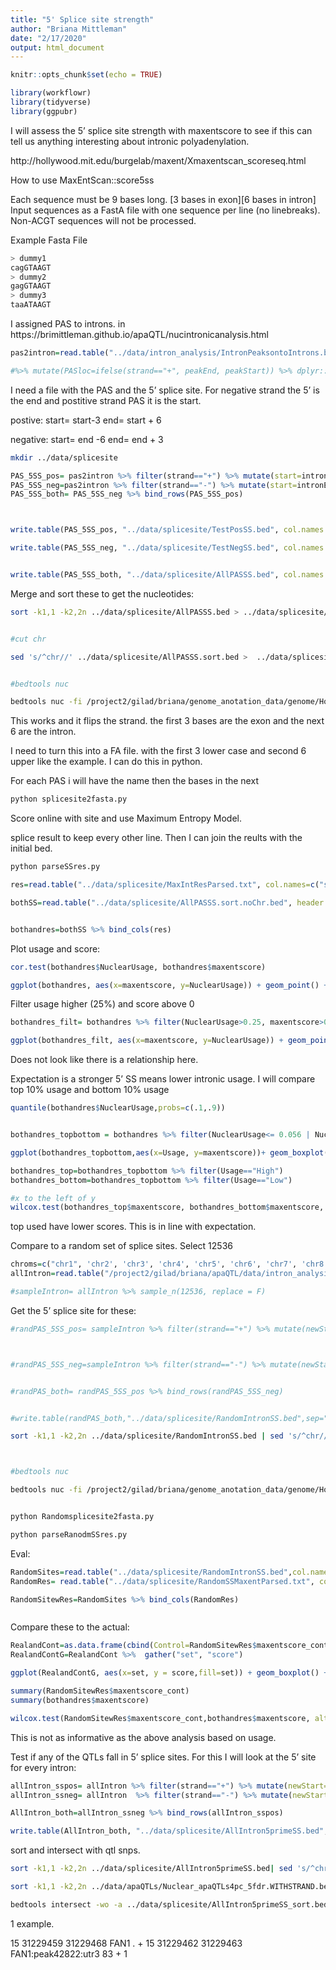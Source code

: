 ```yaml
---
title: "5' Splice site strength"
author: "Briana Mittleman"
date: "2/17/2020"
output: html_document
---
```


```r
knitr::opts_chunk$set(echo = TRUE)
```

```r
library(workflowr)
library(tidyverse)
library(ggpubr)
```

I will assess the 5' splice site strength with maxentscore to see if this can tell us anything interesting about intronic polyadenylation.  

http://hollywood.mit.edu/burgelab/maxent/Xmaxentscan_scoreseq.html

How to use MaxEntScan::score5ss

Each sequence must be 9 bases long. [3 bases in exon][6 bases in intron] 
Input sequences as a FastA file with one sequence per line (no linebreaks). Non-ACGT sequences will not be processed. 

Example Fasta File 
```bash
> dummy1
cagGTAAGT
> dummy2 
gagGTAAGT
> dummy3 
taaATAAGT
```


I assigned PAS to introns. in https://brimittleman.github.io/apaQTL/nucintronicanalysis.html 

```r
pas2intron=read.table("../data/intron_analysis/IntronPeaksontoIntrons.bed",col.names = c("intronCHR", "intronStart", "intronEnd", "gene", "score", "strand", "peakCHR", "peakStart", "peakEnd", "PeakID", "meanUsage", "peakStrand")) 

#%>% mutate(PASloc=ifelse(strand=="+", peakEnd, peakStart)) %>% dplyr::select(intronStart, intronEnd, gene, strand, PeakID, PASloc ,meanUsage) %>% mutate(intronLength=intronEnd-intronStart , distance2PAS= ifelse(strand=="+", PASloc-intronStart, intronEnd-PASloc), propIntron=distance2PAS/intronLength)
```


I need a file with the PAS and the 5' splice site. For negative strand the 5' is the end and postitive strand PAS it is the start.  


postive:
start= start-3
end= start + 6 

negative: 
start= end -6
end= end + 3
```bash
mkdir ../data/splicesite
```


```r
PAS_5SS_pos= pas2intron %>% filter(strand=="+") %>% mutate(start=intronStart-3, end= intronStart +6) %>% select(intronCHR, start,end, PeakID,meanUsage, strand)
PAS_5SS_neg=pas2intron %>% filter(strand=="-") %>% mutate(start=intronEnd-6, end= intronEnd +3) %>% select(intronCHR, start,end, PeakID,meanUsage, strand)
PAS_5SS_both= PAS_5SS_neg %>% bind_rows(PAS_5SS_pos)



write.table(PAS_5SS_pos, "../data/splicesite/TestPosSS.bed", col.names = F, row.names = F, quote=F, sep="\t")

write.table(PAS_5SS_neg, "../data/splicesite/TestNegSS.bed", col.names = F, row.names = F, quote=F, sep="\t")


write.table(PAS_5SS_both, "../data/splicesite/AllPASSS.bed", col.names = F, row.names = F, quote=F, sep="\t")


```


Merge and sort these to get the nucleotides:  

```bash
sort -k1,1 -k2,2n ../data/splicesite/AllPASSS.bed > ../data/splicesite/AllPASSS.sort.bed


#cut chr  

sed 's/^chr//' ../data/splicesite/AllPASSS.sort.bed >  ../data/splicesite/AllPASSS.sort.noChr.bed


#bedtools nuc

bedtools nuc -fi /project2/gilad/briana/genome_anotation_data/genome/Homo_sapiens.GRCh37.75.dna_sm.all.fa -bed ../data/splicesite/AllPASSS.sort.noChr.bed -seq -s > ../data/splicesite/AllPASSS.sort.Nuc.txt
```

This works and it flips the strand. the first 3 bases are the exon and the next 6 are the intron. 

I need to turn this into a FA file. with the first 3 lower case and second 6 upper like the example.  I can do this in python. 

For each PAS i will have the name then the bases in the next 

```bash
python splicesite2fasta.py
```
Score online with site and use  Maximum Entropy Model.  

splice result to keep every other line. Then I can join the reults with the initial bed.  

```bash
python parseSSres.py
```


```r
res=read.table("../data/splicesite/MaxIntResParsed.txt", col.names=c("splicesite", "maxentscore"), header=F, stringsAsFactors = F)

bothSS=read.table("../data/splicesite/AllPASSS.sort.noChr.bed", header = F, col.names = c("chr", 'start','end','PAS', "NuclearUsage", 'strand'))


bothandres=bothSS %>% bind_cols(res)
```


Plot usage and score:  
```r
cor.test(bothandres$NuclearUsage, bothandres$maxentscore)
```

```r
ggplot(bothandres, aes(x=maxentscore, y=NuclearUsage)) + geom_point() + geom_density2d(col="red")
```

Filter usage higher (25%)  and score above 0 

```r
bothandres_filt= bothandres %>% filter(NuclearUsage>0.25, maxentscore>0)

ggplot(bothandres_filt, aes(x=maxentscore, y=NuclearUsage)) + geom_point() + geom_density2d(col="red") + geom_smooth(method="lm")
```


Does not look like there is a relationship here.  


Expectation is a stronger 5' SS means lower intronic usage.  I will compare top 10% usage and bottom 10% usage



```r

quantile(bothandres$NuclearUsage,probs=c(.1,.9))


bothandres_topbottom = bothandres %>% filter(NuclearUsage<= 0.056 | NuclearUsage >=0.38) %>% mutate(Usage=ifelse(NuclearUsage <=.15, "Low","High"))

ggplot(bothandres_topbottom,aes(x=Usage, y=maxentscore))+ geom_boxplot()

```


```r
bothandres_top=bothandres_topbottom %>% filter(Usage=="High")
bothandres_bottom=bothandres_topbottom %>% filter(Usage=="Low")

#x to the left of y  
wilcox.test(bothandres_top$maxentscore, bothandres_bottom$maxentscore, alternative="less")
```

top used have lower scores. This is in line with expectation.  


Compare to a random set of splice sites.
Select 12536  
```r

chroms=c("chr1", 'chr2', 'chr3', 'chr4', 'chr5', 'chr6', 'chr7', 'chr8', 'chr9', 'chr10', 'chr11', 'chr12', 'chr13', 'chr14', 'chr15', 'chr16', 'chr17', 'chr18', 'chr19', 'chr20', 'chr21', 'chr22')
allIntron=read.table("/project2/gilad/briana/apaQTL/data/intron_analysis/transcriptsMinusExons.sort.bed", col.names = c("chr","start","end", 'gene', 'score','strand'),header = T, stringsAsFactors = F) %>% filter(chr %in% chroms)

#sampleIntron= allIntron %>% sample_n(12536, replace = F)
```

Get the 5' splice site for these:  

```r
#randPAS_5SS_pos= sampleIntron %>% filter(strand=="+") %>% mutate(newStart=start-3, newEnd= start +6) %>% select(chr, newStart,newEnd, gene,score, strand)



#randPAS_5SS_neg=sampleIntron %>% filter(strand=="-") %>% mutate(newStart=end-6, newEnd= end +3) %>% select(chr, newStart,newEnd, gene,score, strand)


#randPAS_both= randPAS_5SS_pos %>% bind_rows(randPAS_5SS_neg)


#write.table(randPAS_both,"../data/splicesite/RandomIntronSS.bed",sep="\t", col.names = F, row.names = F, quote = F)
```

```bash
sort -k1,1 -k2,2n ../data/splicesite/RandomIntronSS.bed | sed 's/^chr//' > ../data/splicesite/RandomIntronSS_noChr.bed



#bedtools nuc

bedtools nuc -fi /project2/gilad/briana/genome_anotation_data/genome/Homo_sapiens.GRCh37.75.dna_sm.all.fa -bed ../data/splicesite/RandomIntronSS_noChr.bed -seq -s > ../data/splicesite/RandomIntronSS_noChr.Nuc.bed


python Randomsplicesite2fasta.py

python parseRanodmSSres.py
```


Eval: 
```r
RandomSites=read.table("../data/splicesite/RandomIntronSS.bed",col.names = c('chr','start','end','name','score','strand'))
RandomRes= read.table("../data/splicesite/RandomSSMaxentParsed.txt", col.names = c("splicesite", "maxentscore_cont"), stringsAsFactors = F, header = F)

RandomSitewRes=RandomSites %>% bind_cols(RandomRes)



```

Compare these to the actual:  

```r
RealandCont=as.data.frame(cbind(Control=RandomSitewRes$maxentscore_cont, PAS=bothandres$maxentscore))
RealandContG=RealandCont %>%  gather("set", "score")

```


```r
ggplot(RealandContG, aes(x=set, y = score,fill=set)) + geom_boxplot() + stat_compare_means()

```

```r
summary(RandomSitewRes$maxentscore_cont)
summary(bothandres$maxentscore)
```

```r
wilcox.test(RandomSitewRes$maxentscore_cont,bothandres$maxentscore, alternative = "less")
```
This is not as informative as the above analysis based on usage.  

Test if any of the QTLs fall in 5' splice sites.  For this I will look at the 5' site for every intron:  

```r
allIntron_sspos= allIntron %>% filter(strand=="+") %>% mutate(newStart=start-3, newEnd= start +6) %>% select(chr, newStart,newEnd, gene,score, strand)
allIntron_ssneg= allIntron  %>% filter(strand=="-") %>% mutate(newStart=end-6, newEnd= end +3) %>% select(chr, newStart,newEnd, gene,score, strand)

AllIntron_both=allIntron_ssneg %>% bind_rows(allIntron_sspos)

write.table(AllIntron_both, "../data/splicesite/AllIntron5primeSS.bed", col.names = F, row.names = F, quote = F, sep="\t")
```
sort and intersect with qtl snps.  


```bash

sort -k1,1 -k2,2n ../data/splicesite/AllIntron5primeSS.bed| sed 's/^chr//' > ../data/splicesite/AllIntron5primeSS_sort.bed

sort -k1,1 -k2,2n ../data/apaQTLs/Nuclear_apaQTLs4pc_5fdr.WITHSTRAND.bed | sed '1d' | head -n -1 > ../data/apaQTLs/Nuclear_apaQTLs4pc_5fdr.WITHSTRAND.sort.bed

bedtools intersect -wo -a ../data/splicesite/AllIntron5primeSS_sort.bed -b ../data/apaQTLs/Nuclear_apaQTLs4pc_5fdr.WITHSTRAND.sort.bed -s > ../data/splicesite/QTLin5SS.txt

```

1 example.  

15	31229459	31229468	FAN1	.	+	15	31229462	31229463	FAN1:peak42822:utr3	83	+	1  




